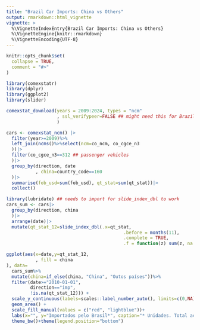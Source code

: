```yaml
---
title: "Brazil Car Imports: China vs Others"
output: rmarkdown::html_vignette
vignette: >
  %\VignetteIndexEntry{Brazil Car Imports: China vs Others}
  %\VignetteEngine{knitr::rmarkdown}
  %\VignetteEncoding{UTF-8}
---
```


```r
knitr::opts_chunk$set(
  collapse = TRUE,
  comment = "#>"
)
```

```r
library(comexstatr)
library(dplyr)
library(ggplot2)
library(slider)

```


```r
comexstat_download(years = 2009:2024, types = "ncm"
                   , ssl_verifypeer=FALSE ## might need this for Brazilian gov websites
                   )
```



```r
cars <- comexstat_ncm() |>
  filter(year>=2009)%>%
  left_join(ncms()%>%select(ncm=co_ncm, co_cgce_n3
  ))|>
  filter(co_cgce_n3==312 ## passenger vehicles
  )|>
  group_by(direction, date
           , china=country_code==160
  )|>
  summarise(fob_usd=sum(fob_usd), qt_stat=sum(qt_stat))|>
  collect()

```





```r
library(lubridate) ## needs to import for slide_index_dbl to work
cars_sum <- cars|>
  group_by(direction, china
  )|>
  arrange(date)|>
  mutate(qt_stat_12=slide_index_dbl(.x=qt_stat,
                                            .before = months(11),
                                            .complete = TRUE,
                                            .f = function(z) sum(z, na.rm=TRUE), .i = date))

```


```r
ggplot(aes(x=date,y=qt_stat_12,
           , fill = china
), data=
  cars_sum%>%
  mutate(china=if_else(china, "China", "Outos países"))%>%
  filter(date>="2010-01-01",
         direction=="imp",
         !is.na(qt_stat_12))) +
  scale_y_continuous(labels=scales::label_number_auto(), limits=c(0,NA), expand = c(0,0))+
  geom_area() +
  scale_fill_manual(values = c("red", "lightblue"))+
  labs(x="", y="Importados pelo Brasil*", caption="* Unidades. Total acumulado em 12 meses.", fill="", title="Automóveis para passageiros", linetype="") +
  theme_bw()+theme(legend.position="bottom")

```


